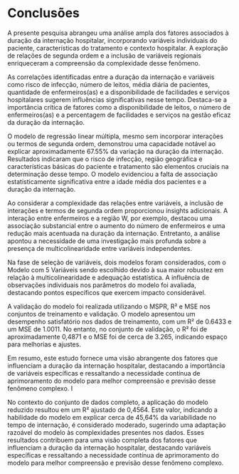 # Conclusões

A presente pesquisa abrangeu uma análise ampla dos fatores associados à duração da internação hospitalar, incorporando variáveis individuais do paciente, características do tratamento e contexto hospitalar. A exploração de relações de segunda ordem e a inclusão de variáveis regionais enriqueceram a compreensão da complexidade desse fenômeno.

As correlações identificadas entre a duração da internação e variáveis como risco de infecção, número de leitos, média diária de pacientes, quantidade de enfermeiros(as) e a disponibilidade de facilidades e serviços hospitalares sugerem influências significativas nesse tempo. Destaca-se a importância crítica de fatores como a disponibilidade de leitos, o número de enfermeiros(as) e a percentagem de facilidades e serviços na gestão eficaz da duração da internação.

O modelo de regressão linear múltipla, mesmo sem incorporar interações ou termos de segunda ordem, demonstrou uma capacidade notável ao explicar aproximadamente 67.55% da variação na duração da internação. Resultados indicaram que o risco de infecção, região geográfica e características básicas do paciente e tratamento são elementos cruciais na determinação desse tempo. O modelo evidenciou a falta de associação estatisticamente significativa entre a idade média dos pacientes e a duração da internação.

Ao considerar a complexidade das relações entre variáveis, a inclusão de interações e termos de segunda ordem proporcionou insights adicionais. A interação entre enfermeiros e a região W, por exemplo, destacou uma associação substancial entre o aumento do número de enfermeiros e uma redução mais acentuada na duração da internação. Entretanto, a análise apontou a necessidade de uma investigação mais profunda sobre a presença de multicolinearidade entre variáveis independentes.

Na fase de seleção de variáveis, dois modelos foram considerados, com o Modelo com 5 Variáveis sendo escolhido devido à sua maior robustez em relação à multicolinearidade e adequação estatística. A influência de observações individuais nos parâmetros do modelo foi avaliada, destacando pontos específicos que exercem impacto considerável.

A validação do modelo foi realizada utilizando o MSPR, R² e MSE nos conjuntos de treinamento e validação. O modelo apresentou um desempenho satisfatório nos dados de treinamento, com um R² de 0.6433 e um MSE de 1.0011. No entanto, no conjunto de validação, o R² foi de aproximadamente 0,4871 e o MSE foi de cerca de 3.265, indicando espaço para melhorias e ajustes.

Em resumo, este estudo fornece uma visão abrangente dos fatores que influenciam a duração da internação hospitalar, destacando a importância de variáveis específicas e ressaltando a necessidade contínua de aprimoramento do modelo para melhor compreensão e previsão desse fenômeno complexo.
I


No contexto do conjunto de dados completo, a aplicação do modelo reduzido resultou em um R² ajustado de 0,4564. Este valor, indicando a habilidade do modelo em explicar cerca de 45,64% da variabilidade no tempo de internação, é considerado moderado, sugerindo uma adaptação razoável do modelo às complexidades presentes nos dados. Esses resultados contribuem para uma visão completa dos fatores que influenciam a duração da internação hospitalar, destacando variáveis específicas e ressaltando a necessidade contínua de aprimoramento do modelo para melhor compreensão e previsão desse fenômeno complexo.
